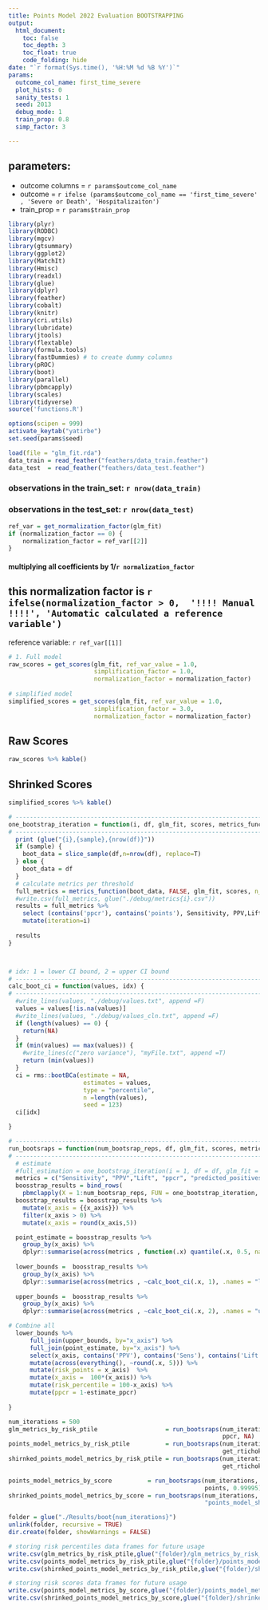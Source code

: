 ```yaml
---
title: Points Model 2022 Evaluation BOOTSTRAPPING
output: 
  html_document:
    toc: false
    toc_depth: 3
    toc_float: true
    code_folding: hide
date: "`r format(Sys.time(), '%H:%M %d %B %Y')`"
params:
  outcome_col_name: first_time_severe
  plot_hists: 0
  sanity_tests: 1
  seed: 2013
  debug_mode: 1
  train_prop: 0.8
  simp_factor: 3

---
```


## parameters:
  * outcome columns =  `r params$outcome_col_name`\
  * outcome = `r ifelse (params$outcome_col_name == 'first_time_severe' , 'Severe or Death', 'Hospitalizaiton')` 
  * train_prop = `r params$train_prop`\ 

```r

library(plyr)
library(RODBC)
library(mgcv)
library(gtsummary)
library(ggplot2)
library(MatchIt)
library(Hmisc)
library(readxl)
library(glue)
library(dplyr)
library(feather)
library(cobalt)
library(knitr)
library(cri.utils)
library(lubridate)
library(jtools)
library(flextable)
library(formula.tools)
library(fastDummies) # to create dummy columns
library(pROC)
library(boot)
library(parallel)
library(pbmcapply)
library(scales)
library(tidyverse)
source('functions.R')

```


```r
options(scipen = 999)
activate_keytab("yatirbe")
set.seed(params$seed)
```


```r
load(file = "glm_fit.rda")
data_train = read_feather("feathers/data_train.feather")
data_test  = read_feather("feathers/data_test.feather")
```
### observations in the train_set: `r nrow(data_train)`
### observations in the test_set: `r nrow(data_test)`
```r
ref_var = get_normalization_factor(glm_fit)
if (normalization_factor == 0) {
    normalization_factor = ref_var[[2]]
}
```

#### multiplying all coefficients by 1/`r normalization_factor` 
## this normalization factor is `r ifelse(normalization_factor > 0,  '!!!! Manual !!!!', 'Automatic calculated a reference variable')` 
reference variable: `r ref_var[[1]]`

```r
# 1. Full model
raw_scores = get_scores(glm_fit, ref_var_value = 1.0,
                        simplification_factor = 1.0,
                        normalization_factor = normalization_factor)
                      
# simplified model
simplified_scores = get_scores(glm_fit, ref_var_value = 1.0,
                        simplification_factor = 3.0, 
                        normalization_factor = normalization_factor)
```

## Raw Scores
```r
raw_scores %>% kable()
```

## Shrinked Scores
```r
simplified_scores %>% kable()
```

```r
# -------------------------------------------------------------------------------
one_bootstrap_iteration = function(i, df, glm_fit, scores, metrics_function, sample = TRUE, score_capping_quantiile ) {
# -------------------------------------------------------------------------------
  print (glue("{i},{sample},{nrow(df)}"))
  if (sample) { 
    boot_data = slice_sample(df,n=nrow(df), replace=T)
  } else {
    boot_data = df
  }
  # calculate metrics per threshold
  full_metrics = metrics_function(boot_data, FALSE, glm_fit, scores, n_digits =3, score_capping_quantiile =score_capping_quantiile)
  #write.csv(full_metrics, glue("./debug/metrics{i}.csv"))
  results = full_metrics %>% 
    select (contains('ppcr'), contains('points'), Sensitivity, PPV,Lift, contains('positives')) %>% # note only one of points, ppcr will exist in the DF depending on flow
    mutate(iteration=i)
 
  results
}



# idx: 1 = lower CI bound, 2 = upper CI bound
# -------------------------------------------------------------------------------
calc_boot_ci = function(values, idx) {
# -------------------------------------------------------------------------------
  #write_lines(values, "./debug/values.txt", append =F)
  values = values[!is.na(values)]
  #write_lines(values, "./debug/values_cln.txt", append =F)
  if (length(values) == 0) {
    return(NA)
  }
  if (min(values) == max(values)) {
    #write_lines(c("zero variance"), "myFile.txt", append =T)
    return (min(values))
  }
  ci = rms::bootBCa(estimate = NA,
                     estimates = values,
                     type = "percentile",
                     n =length(values),
                     seed = 123)
  ci[idx]

}
```

```r
# -------------------------------------------------------------------------------
run_bootsraps = function(num_bootsrap_reps, df, glm_fit, scores, metrics_function, model_name, x_axis, score_capping_quantiile = 1.0) {
# -------------------------------------------------------------------------------
  # estimate
  #full_estimation = one_bootstrap_iteration(i = 1, df = df, glm_fit = glm_fit, sample = FALSE)
  metrics = c("Sensitivity", "PPV","Lift", "ppcr", "predicted_positives")
  boosstrap_results = bind_rows(
    pbmclapply(X = 1:num_bootsrap_reps, FUN = one_bootstrap_iteration, df, glm_fit, scores, metrics_function, sample=TRUE, score_capping_quantiile = score_capping_quantiile, mc.cores = 48) )
  boosstrap_results = boosstrap_results %>% 
    mutate(x_axis = {{x_axis}}) %>% 
    filter(x_axis > 0) %>% 
    mutate(x_axis = round(x_axis,5)) 

  point_estimate = boosstrap_results %>%
    group_by(x_axis) %>% 
    dplyr::summarise(across(metrics , function(.x) quantile(.x, 0.5, na.rm = T), .names = "estimate_{.col}"))
  
  lower_bounds =  boosstrap_results %>%
    group_by(x_axis) %>% 
    dplyr::summarise(across(metrics , ~calc_boot_ci(.x, 1), .names = "lower_{.col}"))  
  
  upper_bounds =  boosstrap_results %>%
    group_by(x_axis) %>% 
    dplyr::summarise(across(metrics , ~calc_boot_ci(.x, 2), .names = "upper_{.col}"))  

# Combine all 
  lower_bounds %>%
      full_join(upper_bounds, by="x_axis") %>% 
      full_join(point_estimate, by="x_axis") %>% 
      select(x_axis, contains('PPV'), contains('Sens'), contains('Lift'), contains('N'), contains('predicted_positives'), contains('ppcr')) %>% 
      mutate(across(everything(), ~round(.x, 5))) %>% 
      mutate(risk_points = x_axis)  %>%
      mutate(x_axis =  100*(x_axis)) %>% 
      mutate(risk_percentile = 100-x_axis) %>% 
      mutate(ppcr = 1-estimate_ppcr)
      
}

```

```r
num_iterations = 500
glm_metrics_by_risk_ptile                   = run_bootsraps(num_iterations, data_test, glm_fit, NULL, get_rtichoke_performance_table, "glm",
                                                            ppcr, NA)
points_model_metrics_by_risk_ptile          = run_bootsraps(num_iterations, data_test, glm_fit, raw_scores,     
                                                            get_rtichoke_performance_table, "points_model",          ppcr, NA)
shirnked_points_model_metrics_by_risk_ptile = run_bootsraps(num_iterations, data_test, glm_fit, simplified_scores,
                                                            get_rtichoke_performance_table, "points_model_shirnkage",ppcr, NA )

points_model_metrics_by_score          = run_bootsraps(num_iterations, data_test, glm_fit, raw_scores,        calc_metrics, "points_model",    
                                                       points, 0.99995)
shrinked_points_model_metrics_by_score = run_bootsraps(num_iterations, data_test, glm_fit, simplified_scores, calc_metrics,
                                                       "points_model_shirnkage", points, 0.99995)
```

```r

folder = glue("./Results/boot{num_iterations}")
unlink(folder, recursive = TRUE)
dir.create(folder, showWarnings = FALSE)

# storing risk percentiles data frames for future usage
write.csv(glm_metrics_by_risk_ptile,glue("{folder}/glm_metrics_by_risk_ptile.csv"))
write.csv(points_model_metrics_by_risk_ptile,glue("{folder}/points_model_metrics_by_risk_ptile"))
write.csv(shirnked_points_model_metrics_by_risk_ptile,glue("{folder}/shirnked_points_model_metrics_by_risk_ptile"))

# storing risk scores data frames for future usage
write.csv(points_model_metrics_by_score,glue("{folder}/points_model_metrics_by_score"))
write.csv(shrinked_points_model_metrics_by_score,glue("{folder}/shrinked_points_model_metrics_by_score"))

```
```r

```

